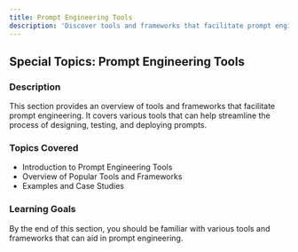 ```yaml
---
title: Prompt Engineering Tools
description: 'Discover tools and frameworks that facilitate prompt engineering.'
---
```


## Special Topics: Prompt Engineering Tools

### Description
This section provides an overview of tools and frameworks that facilitate prompt engineering. It covers various tools that can help streamline the process of designing, testing, and deploying prompts.

### Topics Covered
- Introduction to Prompt Engineering Tools
- Overview of Popular Tools and Frameworks
- Examples and Case Studies

### Learning Goals
By the end of this section, you should be familiar with various tools and frameworks that can aid in prompt engineering.
